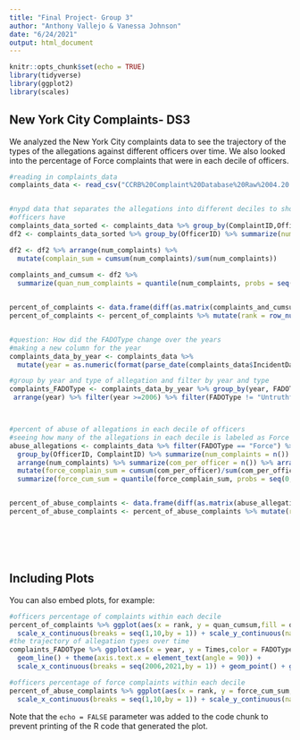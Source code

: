 ---
title: "Final Project- Group 3"
author: "Anthony Vallejo & Vanessa Johnson"
date: "6/24/2021"
output: html_document
---

```{r setup, include=FALSE}
knitr::opts_chunk$set(echo = TRUE)
library(tidyverse)
library(ggplot2)
library(scales)
```

## New York City Complaints- DS3

We analyzed the New York City complaints data to see the trajectory of the types of the allegations against different officers over time. We also looked into the percentage of Force complaints that were in each decile of officers. 

```{r cars}



#reading in complaints_data
complaints_data <- read_csv("CCRB%20Complaint%20Database%20Raw%2004.20.2021.csv")


#nypd data that separates the allegations into different deciles to show how many incidents
#officers have
complaints_data_sorted <- complaints_data %>% group_by(ComplaintID,OfficerID)%>%summarize(num_incidents = n())
df2 <- complaints_data_sorted %>% group_by(OfficerID) %>% summarize(num_complaints = n())

df2 <- df2 %>% arrange(num_complaints) %>%
  mutate(complain_sum = cumsum(num_complaints)/sum(num_complaints))
  
complaints_and_cumsum <- df2 %>%
  summarize(quan_num_complaints = quantile(num_complaints, probs = seq(0,1, 0.1)),quan_cumsum = quantile(complain_sum, probs = seq(0,1, 0.1)) )


percent_of_complaints <- data.frame(diff(as.matrix(complaints_and_cumsum)))
percent_of_complaints <- percent_of_complaints %>% mutate(rank = row_number())


#question: How did the FADOType change over the years
#making a new column for the year
complaints_data_by_year <- complaints_data %>% 
  mutate(year = as.numeric(format(parse_date(complaints_data$IncidentDate,format = "%m/%d/%Y"),"%Y")))

#group by year and type of allegation and filter by year and type
complaints_FADOType <- complaints_data_by_year %>% group_by(year, FADOType) %>% summarize(Times = n()) %>% 
 arrange(year) %>% filter(year >=2006) %>% filter(FADOType != "Untruthful Statement")



#percent of abuse of allegations in each decile of officers
#seeing how many of the allegations in each decile is labeled as Force
abuse_allegations <- complaints_data %>% filter(FADOType == "Force") %>% 
  group_by(OfficerID, ComplaintID) %>% summarize(num_complaints = n()) %>% group_by(OfficerID) %>%
  arrange(num_complaints) %>% summarize(com_per_officer = n()) %>% arrange(com_per_officer) %>%
  mutate(force_complain_sum = cumsum(com_per_officer)/sum(com_per_officer))%>%
  summarize(force_cum_sum = quantile(force_complain_sum, probs = seq(0,1, 0.1)))


percent_of_abuse_complaints <- data.frame(diff(as.matrix(abuse_allegations)))
percent_of_abuse_complaints <- percent_of_abuse_complaints %>% mutate(rank = row_number())







```

## Including Plots

You can also embed plots, for example:

```{r pressure, echo=FALSE}

#officers percentage of complaints within each decile 
percent_of_complaints %>% ggplot(aes(x = rank, y = quan_cumsum,fill = quan_cumsum)) + geom_bar(stat = "identity") +
  scale_x_continuous(breaks = seq(1,10,by = 1)) + scale_y_continuous(name = 'Percent of Complaints', labels = percent) + ggtitle("Percentage of Complaints per Group of Officers")
#the trajectory of allegation types over time
complaints_FADOType %>% ggplot(aes(x = year, y = Times,color = FADOType)) + 
  geom_line() + theme(axis.text.x = element_text(angle = 90)) + 
  scale_x_continuous(breaks = seq(2006,2021,by = 1)) + geom_point() + ggtitle("Police Complaints Since 2006")

#officers percentage of force complaints within each decile
percent_of_abuse_complaints %>% ggplot(aes(x = rank, y = force_cum_sum,fill = force_cum_sum)) + geom_bar(stat = "identity") +
  scale_x_continuous(breaks = seq(1,10,by = 1)) + scale_y_continuous(name = 'Percent of Force Complaints', labels = percent) + ggtitle("Force Complaints per Group of Officers")
```

Note that the `echo = FALSE` parameter was added to the code chunk to prevent printing of the R code that generated the plot.




